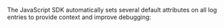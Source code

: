 The JavaScript SDK automatically sets several default attributes on all log entries to provide context and improve debugging:

<Include name="logs/default-attributes/core.mdx" />

<Include name="logs/default-attributes/message-template/javascript.mdx" />

<Include name="logs/default-attributes/user.mdx" />

<Include name="logs/default-attributes/browser.mdx" />

<Include name="logs/default-attributes/server.mdx" />